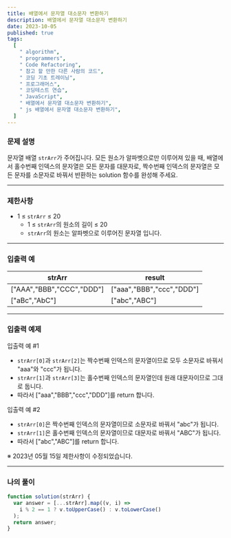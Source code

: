 ```yaml
---
title: 배열에서 문자열 대소문자 변환하기
description: 배열에서 문자열 대소문자 변환하기
date: 2023-10-05
published: true
tags:
  [
    " algorithm",
    " programmers",
    " Code Refactoring",
    " 참고 할 만한 다른 사람의 코드",
    " 코딩 기초 트레이닝",
    " 프로그래머스",
    " 코딩테스트 연습",
    " JavaScript",
    " 배열에서 문자열 대소문자 변환하기",
    " js 배열에서 문자열 대소문자 변환하기",
  ]
---
```


### 문제 설명

문자열 배열 `strArr`가 주어집니다. 모든 원소가 알파벳으로만 이루어져 있을 때, 배열에서 홀수번째 인덱스의 문자열은 모든 문자를 대문자로, 짝수번째 인덱스의 문자열은 모든 문자를 소문자로 바꿔서 반환하는 solution 함수를 완성해 주세요.

---

### 제한사항

- 1 ≤ `strArr` ≤ 20
  - 1 ≤ `strArr`의 원소의 길이 ≤ 20
  - `strArr`의 원소는 알파벳으로 이루어진 문자열 입니다.

---

### 입출력 예

| strArr                    | result                    |
| ------------------------- | ------------------------- |
| ["AAA","BBB","CCC","DDD"] | ["aaa","BBB","ccc","DDD"] |
| ["aBc","AbC"]             | ["abc","ABC"]             |

---

### 입출력 예제

입출력 예 #1

- `strArr[0]`과 `strArr[2]`는 짝수번째 인덱스의 문자열이므로 모두 소문자로 바꿔서 "aaa"와 "ccc"가 됩니다.
- `strArr[1]`과 `strArr[3]`는 홀수번째 인덱스의 문자열인데 원래 대문자이므로 그대로 둡니다.
- 따라서 ["aaa","BBB","ccc","DDD"]를 return 합니다.

입출력 예 #2

- `strArr[0]`은 짝수번째 인덱스의 문자열이므로 소문자로 바꿔서 "abc"가 됩니다.
- `strArr[1]`은 홀수번째 인덱스의 문자열이므로 대문자로 바꿔서 "ABC"가 됩니다.
- 따라서 ["abc","ABC"]를 return 합니다.

※ 2023년 05월 15일 제한사항이 수정되었습니다.

---

### 나의 풀이

```jsx
function solution(strArr) {
  var answer = [...strArr].map((v, i) =>
    i % 2 == 1 ? v.toUpperCase() : v.toLowerCase()
  );
  return answer;
}
```
